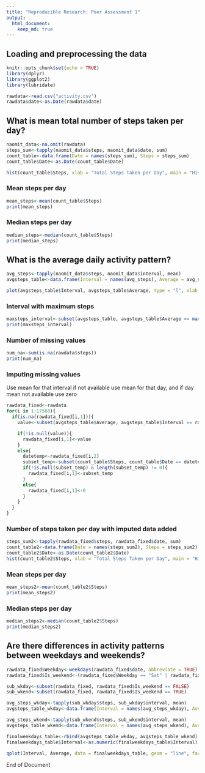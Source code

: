 ```yaml
---
title: "Reproducible Research: Peer Assessment 1"
output: 
  html_document:
    keep_md: true
---
```


## Loading and preprocessing the data
```r
knitr::opts_chunk$set(echo = TRUE)
library(dplyr)
library(ggplot2)
library(lubridate)

rawdata<-read.csv("activity.csv")
rawdata$date<-as.Date(rawdata$date)
```


## What is mean total number of steps taken per day?
```r
naomit_data<-na.omit(rawdata)
steps_sum<-tapply(naomit_data$steps, naomit_data$date, sum)
count_table<-data.frame(Date = names(steps_sum), Steps = steps_sum)
count_table$Date<-as.Date(count_table$Date)

hist(count_table$Steps, xlab = "Total Steps Taken per Day", main = "Histogram of Steps Taken per Day")
```


### Mean steps per day
```r
mean_steps<-mean(count_table$Steps)
print(mean_steps)
```

### Median steps per day
```r
median_steps<-median(count_table$Steps)
print(median_steps)
```

## What is the average daily activity pattern?
```r
avg_steps<-tapply(naomit_data$steps, naomit_data$interval, mean)
avgsteps_table<-data.frame(Interval = names(avg_steps), Average = avg_steps)

plot(avgsteps_table$Interval, avgsteps_table$Average, type = "l", xlab = "Interval", ylab = "Average Steps Taken", main = "Average Number of Steps Taken per 5 min Interval (Oct - Nov 2012)")
```

### Interval with maximum steps
```r
maxsteps_interval<-subset(avgsteps_table, avgsteps_table$Average == max(avgsteps_table$Average))[1,1]
print(maxsteps_interval)
```

### Number of missing values
```r
num_na<-sum(is.na(rawdata$steps))
print(num_na)
```

### Imputing missing values
Use mean for that interval if not available use mean for that day, and if day mean not available use zero
```r
rawdata_fixed<-rawdata
for(i in 1:17568){
  if(is.na(rawdata_fixed[i,1])){
    value<-subset(avgsteps_table$Average, avgsteps_table$Interval == rawdata_fixed[i,3])

    if(!is.null(value)){
      rawdata_fixed[i,1]<-value
    }
    else{
      datetemp<-rawdata_fixed[i,2]
      subset_temp<-subset(count_table$Steps, count_table$Date == datetemp)
      if(!is.null(subset_temp) & length(subset_temp) != 0){
        rawdata_fixed[i,1]<-subset_temp
      }
      else{
        rawdata_fixed[i,1]<-0
      }
    } 
  }
}
```

### Number of steps taken per day with imputed data added
```r
steps_sum2<-tapply(rawdata_fixed$steps, rawdata_fixed$date, sum)
count_table2<-data.frame(Date = names(steps_sum2), Steps = steps_sum2)
count_table2$Date<-as.Date(count_table2$Date)
hist(count_table2$Steps, xlab = "Total Steps Taken per Day", main = "Histogram of Steps Taken per Day (with Imputed Data)")
```

### Mean steps per day
```r
mean_steps2<-mean(count_table2$Steps)
print(mean_steps2)
```

### Median steps per day
```r
median_steps2<-median(count_table2$Steps)
print(median_steps2)
```

## Are there differences in activity patterns between weekdays and weekends?
```r
rawdata_fixed$Weekday<-weekdays(rawdata_fixed$date, abbreviate = TRUE)
rawdata_fixed$Is_weekend<-(rawdata_fixed$Weekday == "Sat" | rawdata_fixed$Weekday == "Sun")

sub_wkday<-subset(rawdata_fixed, rawdata_fixed$Is_weekend == FALSE)
sub_wkend<-subset(rawdata_fixed, rawdata_fixed$Is_weekend == TRUE)

avg_steps_wkday<-tapply(sub_wkday$steps, sub_wkday$interval, mean)
avgsteps_table_wkday<-data.frame(Interval = names(avg_steps_wkday), Average = avg_steps_wkday, Is_weekend = "Weekdays")

avg_steps_wkend<-tapply(sub_wkend$steps, sub_wkend$interval, mean)
avgsteps_table_wkend<-data.frame(Interval = names(avg_steps_wkend), Average = avg_steps_wkend, Is_weekend = "Weekends")

finalweekdays_table<-rbind(avgsteps_table_wkday, avgsteps_table_wkend)
finalweekdays_table$Interval<-as.numeric(finalweekdays_table$Interval)

qplot(Interval, Average, data = finalweekdays_table, geom = "line", facets = .~Is_weekend, ylab = "Average Steps Taken", main = "Average Steps Taken per 5 min Interval - Weekdays vs Weekends")
```

End of Document